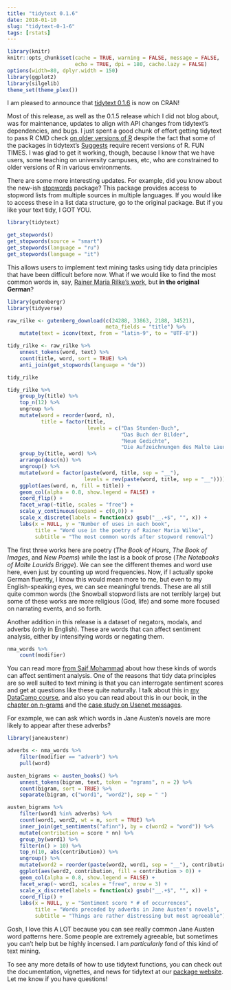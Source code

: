 ```yaml
---
title: "tidytext 0.1.6"
date: 2018-01-10
slug: "tidytext-0-1-6"
tags: [rstats]
---
```


```r
library(knitr)
knitr::opts_chunk$set(cache = TRUE, warning = FALSE, message = FALSE, 
                      echo = TRUE, dpi = 180, cache.lazy = FALSE)
options(width=80, dplyr.width = 150)
library(ggplot2)
library(silgelib)
theme_set(theme_plex())
```


I am pleased to announce that [tidytext 0.1.6](https://cran.r-project.org/package=tidytext) is now on CRAN!

Most of this release, as well as the 0.1.5 release which I did not blog about, was for maintenance, updates to align with API changes from tidytext's dependencies, and bugs. I just spent a good chunk of effort getting tidytext to pass R CMD check [on older versions of R](https://github.com/juliasilge/tidytext/blob/ef722210b9ad80e306badd0c5a866a320a37d9b4/.travis.yml#L11) despite the fact that some of the packages in tidytext's [Suggests](https://github.com/juliasilge/tidytext/blob/ef722210b9ad80e306badd0c5a866a320a37d9b4/DESCRIPTION#L28) require recent versions of R. FUN TIMES. I was glad to get it working, though, because I know that we have users, some teaching on university campuses, etc, who are constrained to older versions of R in various environments.

There are some more interesting updates. For example, did you know about the new-ish [stopwords](https://cran.r-project.org/package=stopwords) package? This package provides access to stopword lists from multiple sources in multiple languages. If you would like to access these  in a list data structure, go to the original package. But if you like your text tidy, I GOT YOU.

```r
library(tidytext)

get_stopwords()
get_stopwords(source = "smart")
get_stopwords(language = "ru")
get_stopwords(language = "it")
```

This allows users to implement text mining tasks using tidy data principles that have been difficult before now. What if we would like to find the most common words in, say, [Rainer Maria Rilke's work](http://www.gutenberg.org/ebooks/author/846), but **in the original German**?

```r
library(gutenbergr)
library(tidyverse)

raw_rilke <- gutenberg_download(c(24288, 33863, 2188, 34521),
                                meta_fields = "title") %>%
    mutate(text = iconv(text, from = "latin-9", to = "UTF-8"))

tidy_rilke <- raw_rilke %>%
    unnest_tokens(word, text) %>%
    count(title, word, sort = TRUE) %>%
    anti_join(get_stopwords(language = "de"))

tidy_rilke
```


```r
tidy_rilke %>%
    group_by(title) %>%
    top_n(12) %>%
    ungroup %>%
    mutate(word = reorder(word, n),
           title = factor(title,
                          levels = c("Das Stunden-Buch",
                                     "Das Buch der Bilder",
                                     "Neue Gedichte",
                                     "Die Aufzeichnungen des Malte Laurids Brigge"))) %>%
    group_by(title, word) %>%    
    arrange(desc(n)) %>%  
    ungroup() %>%
    mutate(word = factor(paste(word, title, sep = "__"), 
                         levels = rev(paste(word, title, sep = "__")))) %>%
    ggplot(aes(word, n, fill = title)) +
    geom_col(alpha = 0.8, show.legend = FALSE) +
    coord_flip() +
    facet_wrap(~title, scales = "free") +
    scale_y_continuous(expand = c(0,0)) +
    scale_x_discrete(labels = function(x) gsub("__.+$", "", x)) +
    labs(x = NULL, y = "Number of uses in each book",
         title = "Word use in the poetry of Rainer Maria Wilke",
         subtitle = "The most common words after stopword removal")
```


The first three works here are poetry (*The Book of Hours*, *The Book of Images*, and *New Poems*) while the last is a book of prose (*The Notebooks of Malte Laurids Brigge*). We can see the different themes and word use here, even just by counting up word frequencies. Now, if I actually spoke German fluently, I know this would mean more to me, but even to my English-speaking eyes, we can see meaningful trends. These are all still quite common words (the Snowball stopword lists are not terribly large) but some of these works are more religious (God, life) and some more focused on narrating events, and so forth.

Another addition in this release is a dataset of negators, modals, and adverbs (only in English). These are words that can affect sentiment analysis, either by intensifying words or negating them.

```r
nma_words %>%
    count(modifier)
```

You can read more [from Saif Mohammad](http://saifmohammad.com/WebPages/SCL.html#NMA) about how these kinds of words can affect sentiment analysis. One of the reasons that tidy data principles are so well suited to text mining is that you can interrogate sentiment scores and get at questions like these quite naturally. I talk about this in [my DataCamp course](https://www.datacamp.com/courses/sentiment-analysis-in-r-the-tidy-way), and also you can read about this in our book, in the [chapter on n-grams](https://www.tidytextmining.com/ngrams.html) and the [case study on Usenet messages](https://www.tidytextmining.com/usenet.html).

For example, we can ask which words in Jane Austen's novels are more likely to appear after these adverbs?

```r
library(janeaustenr)

adverbs <- nma_words %>%
    filter(modifier == "adverb") %>%
    pull(word)

austen_bigrams <- austen_books() %>%
    unnest_tokens(bigram, text, token = "ngrams", n = 2) %>%
    count(bigram, sort = TRUE) %>%
    separate(bigram, c("word1", "word2"), sep = " ")

austen_bigrams %>%
    filter(word1 %in% adverbs) %>%
    count(word1, word2, wt = n, sort = TRUE) %>%
    inner_join(get_sentiments("afinn"), by = c(word2 = "word")) %>%
    mutate(contribution = score * nn) %>%
    group_by(word1) %>%
    filter(n() > 10) %>%
    top_n(10, abs(contribution)) %>%
    ungroup() %>%
    mutate(word2 = reorder(paste(word2, word1, sep = "__"), contribution)) %>%
    ggplot(aes(word2, contribution, fill = contribution > 0)) +
    geom_col(alpha = 0.8, show.legend = FALSE) +
    facet_wrap(~ word1, scales = "free", nrow = 3) +
    scale_x_discrete(labels = function(x) gsub("__.+$", "", x)) +
    coord_flip() +
    labs(x = NULL, y = "Sentiment score * # of occurrences",
         title = "Words preceded by adverbs in Jane Austen's novels",
         subtitle = "Things are rather distressing but most agreeable")
```

Gosh, I love this A LOT because you can see really common Jane Austen word patterns here. Some people are extremely agreeable, but sometimes you can't help but be highly incensed. I am *particularly* fond of this kind of text mining.

To see any more details of how to use tidytext functions, you can check out the documentation, vignettes, and news for tidytext at our [package website](http://juliasilge.github.io/tidytext/). Let me know if you have questions!



